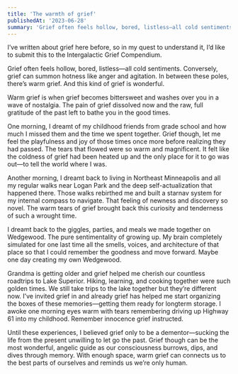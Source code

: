 ```yaml
---
title: 'The warmth of grief'
publishedAt: '2023-06-28'
summary: 'Grief often feels hollow, bored, listless—all cold sentiments. Conversely, grief can summon hotness like anger and agitation.'
---
```


I’ve written about grief here before, so in my quest to understand it, I’d like to submit this to the Intergalactic Grief Compendium.

Grief often feels hollow, bored, listless—all cold sentiments. Conversely, grief can summon hotness like anger and agitation. In between these poles, there’s warm grief. And this kind of grief is wonderful.

Warm grief is when grief becomes bittersweet and washes over you in a wave of nostalgia. The pain of grief dissolved now and the raw, full gratitude of the past left to bathe you in the good times.

One morning, I dreamt of my childhood friends from grade school and how much I missed them and the time we spent together. Grief though, let me feel the playfulness and joy of those times once more before realizing they had passed. The tears that flowed were so warm and magnificent. It felt like the coldness of grief had been heated up and the only place for it to go was out—to tell the world where I was.

Another morning, I dreamt back to living in Northeast Minneapolis and all my regular walks near Logan Park and the deep self-actualization that happened there. Those walks rebirthed me and built a starnav system for my internal compass to navigate. That feeling of newness and discovery so novel. The warm tears of grief brought back this curiosity and tenderness of such a wrought time.

I dreamt back to the giggles, parties, and meals we made together on Wedgewood. The pure sentimentality of growing up. My brain completely simulated for one last time all the smells, voices, and architecture of that place so that I could remember the goodness and move forward. Maybe one day creating my own Wedgewood.

Grandma is getting older and grief helped me cherish our countless roadtrips to Lake Superior. Hiking, learning, and cooking together were such golden times. We still take trips to the lake together but they’re different now. I’ve invited grief in and already grief has helped me start organizing the boxes of these memories—getting them ready for longterm storage. I awoke one morning eyes warm with tears remembering driving up Highway 61 into my childhood. Remember innocence grief instructed.

Until these experiences, I believed grief only to be a dementor—sucking the life from the present unwilling to let go the past. Grief though can be the most wonderful, angelic guide as our consciousness burrows, dips, and dives through memory. With enough space, warm grief can connects us to the best parts of ourselves and reminds us we’re only human.